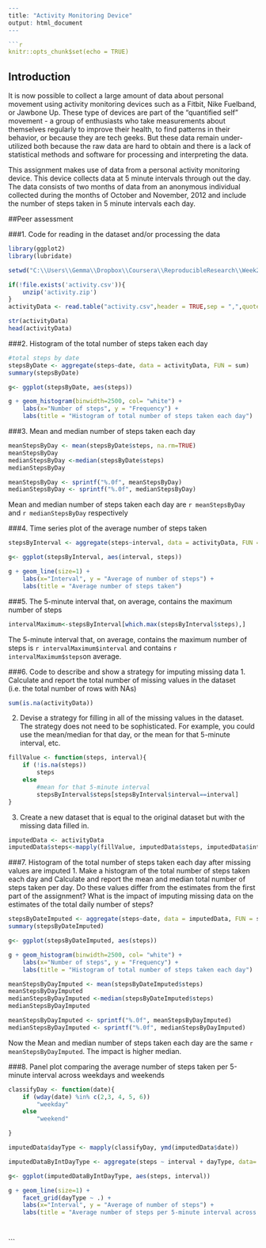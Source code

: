 
```r
---
title: "Activity Monitoring Device"
output: html_document
---

```r
knitr::opts_chunk$set(echo = TRUE)
```

## Introduction

It is now possible to collect a large amount of data about personal movement using activity monitoring devices such as a Fitbit, Nike Fuelband, or Jawbone Up. These type of devices are part of the "quantified self" movement - a group of enthusiasts who take measurements about themselves regularly to improve their health, to find patterns in their behavior, or because they are tech geeks. But these data remain under-utilized both because the raw data are hard to obtain and there is a lack of statistical methods and software for processing and interpreting the data.

This assignment makes use of data from a personal activity monitoring device. This device collects data at 5 minute intervals through out the day. The data consists of two months of data from an anonymous individual collected during the months of October and November, 2012 and include the number of steps taken in 5 minute intervals each day.

##Peer assessment

###1. Code for reading in the dataset and/or processing the data

```r
library(ggplot2)
library(lubridate)

setwd("C:\\Users\\Gemma\\Dropbox\\Coursera\\ReproducibleResearch\\Week2\\Project")

if(!file.exists('activity.csv')){
    unzip('activity.zip')
}
activityData <- read.table("activity.csv",header = TRUE,sep = ",",quote = '"',na.strings = "NA")

str(activityData)
head(activityData)
```

###2. Histogram of the total number of steps taken each day
```r
#total steps by date
stepsByDate <- aggregate(steps~date, data = activityData, FUN = sum)
summary(stepsByDate)

g<- ggplot(stepsByDate, aes(steps))

g + geom_histogram(binwidth=2500, col= "white") +
    labs(x="Number of steps", y = "Frequency") +
    labs(title = "Histogram of total number of steps taken each day")
```

###3. Mean and median number of steps taken each day
```r
meanStepsByDay <- mean(stepsByDate$steps, na.rm=TRUE)
meanStepsByDay
medianStepsByDay <-median(stepsByDate$steps)
medianStepsByDay
```

```r
meanStepsByDay <- sprintf("%.0f", meanStepsByDay)
medianStepsByDay <- sprintf("%.0f", medianStepsByDay)
```

Mean and median number of steps taken each day are `r meanStepsByDay` and `r medianStepsByDay` respectively 


###4. Time series plot of the average number of steps taken
```r
stepsByInterval <- aggregate(steps~interval, data = activityData, FUN = mean)

g<- ggplot(stepsByInterval, aes(interval, steps))

g + geom_line(size=1) +
    labs(x="Interval", y = "Average of number of steps") +
    labs(title = "Average number of steps taken")
```

###5. The 5-minute interval that, on average, contains the maximum number of steps
```r
intervalMaximum<-stepsByInterval[which.max(stepsByInterval$steps),]
```

The 5-minute interval that, on average, contains the maximum number of steps is `r intervalMaximum$interval` and contains `r intervalMaximum$steps`on average.

###6. Code to describe and show a strategy for imputing missing data
1. Calculate and report the total number of missing values in the dataset (i.e. the total number of rows with NAs)
```r
sum(is.na(activityData))
```

2. Devise a strategy for filling in all of the missing values in the dataset. The strategy does not need to be sophisticated. For example, you could use the mean/median for that day, or the mean for that 5-minute interval, etc.
```r
fillValue <- function(steps, interval){
    if (!is.na(steps))
        steps
    else
        #mean for that 5-minute interval
        stepsByInterval$steps[stepsByInterval$interval==interval]
}

```

3. Create a new dataset that is equal to the original dataset but with the missing data filled in.
```r
imputedData <- activityData
imputedData$steps<-mapply(fillValue, imputedData$steps, imputedData$interval)
```
###7. Histogram of the total number of steps taken each day after missing values are imputed
1. Make a histogram of the total number of steps taken each day and Calculate and report the mean and median total number of steps taken per day. Do these values differ from the estimates from the first part of the assignment? What is the impact of imputing missing data on the estimates of the total daily number of steps?

```r
stepsByDateImputed <- aggregate(steps~date, data = imputedData, FUN = sum)
summary(stepsByDateImputed)

g<- ggplot(stepsByDateImputed, aes(steps))

g + geom_histogram(binwidth=2500, col= "white") +
    labs(x="Number of steps", y = "Frequency") +
    labs(title = "Histogram of total number of steps taken each day")

meanStepsByDayImputed <- mean(stepsByDateImputed$steps)
meanStepsByDayImputed
medianStepsByDayImputed <-median(stepsByDateImputed$steps)
medianStepsByDayImputed

```

```r
meanStepsByDayImputed <- sprintf("%.0f", meanStepsByDayImputed)
medianStepsByDayImputed <- sprintf("%.0f", medianStepsByDayImputed)
```

Now the Mean and median number of steps taken each day are the same `r meanStepsByDayImputed`. The impact is higher median.

###8. Panel plot comparing the average number of steps taken per 5-minute interval across weekdays and weekends
```r
classifyDay <- function(date){
    if (wday(date) %in% c(2,3, 4, 5, 6))
        "weekday"
    else
        "weekend"

}

imputedData$dayType <- mapply(classifyDay, ymd(imputedData$date))

imputedDataByIntDayType <- aggregate(steps ~ interval + dayType, data= imputedData, FUN=mean)

g<- ggplot(imputedDataByIntDayType, aes(steps, interval))

g + geom_line(size=1) +
    facet_grid(dayType ~ .) +
    labs(x="Interval", y = "Average of number of steps") +
    labs(title = "Average number of steps per 5-minute interval across weekdays and weekends")
    

```
```
```
```


